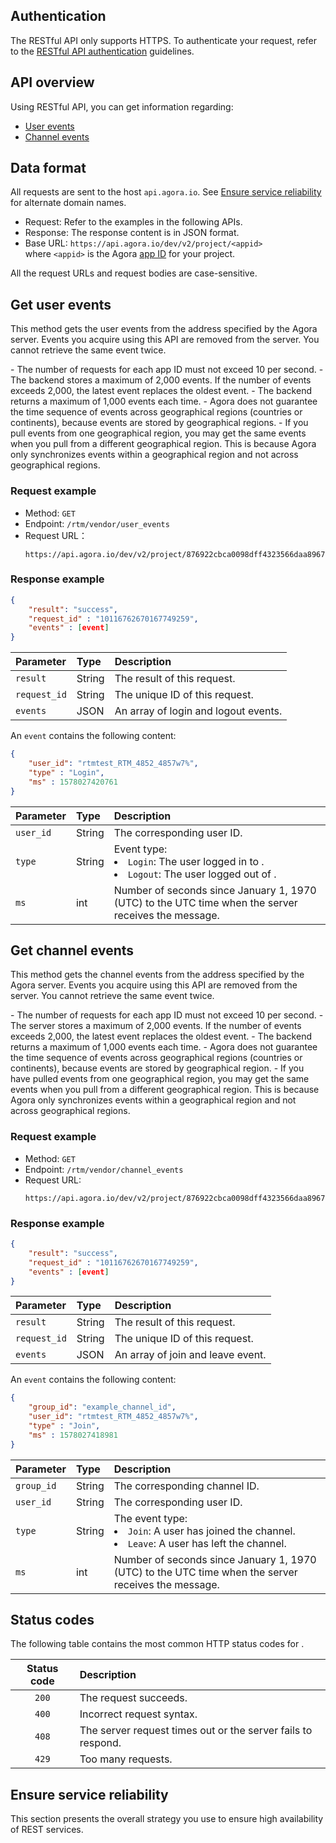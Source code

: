 
## Authentication

The <Vg k="MESS" /> RESTful API only supports HTTPS. To authenticate your request, refer to the [RESTful API authentication](restful-authentication) guidelines.

## API overview
Using <Vg k="MESS" /> RESTful API, you can get information regarding:

- [User events](#get-user-events)
- [Channel events](#get-channel-events)

## Data format

All requests are sent to the host `api.agora.io`. See [Ensure service reliability](#ensure-service-reliability) for alternate domain names.

- Request: Refer to the examples in the following APIs.
- Response: The response content is in JSON format.
- Base URL: `https://api.agora.io/dev/v2/project/<appid>`  
    where `<appid>` is the Agora [app ID](/signaling/reference/glossary#app-id) for your project. 
<Admonition>
All the request URLs and request bodies are case-sensitive.
</Admonition>

## Get user events

This method gets the user events from the address specified by the Agora <Vg k="MESS" /> server. Events you acquire using this API are removed from the server. You cannot retrieve the same event twice.

<Admonition>
- The number of requests for each app ID must not exceed 10 per second.
- The <Vg k="MESS" /> backend stores a maximum of 2,000 events. If the number of events exceeds 2,000, the latest event replaces the oldest event.
- The backend returns a maximum of 1,000 events each time.
- Agora does not guarantee the time sequence of events across geographical regions (countries or continents), because events are stored by geographical regions.
- If you pull events from one geographical region, you may get the same events when you pull from a different geographical region. This is because Agora only synchronizes events within a geographical region and not across geographical regions.
</Admonition>

### Request example

- Method: `GET`
- Endpoint: `/rtm/vendor/user_events`
- Request URL：
    ```
    https://api.agora.io/dev/v2/project/876922cbca0098dff4323566daa89675/rtm/vendor/user_events
    ```

### Response example

```json
{
    "result": "success",
    "request_id" : "10116762670167749259",
    "events" : [event]
}
```

| Parameter    | Type   | Description      |
| :----------- | :----- | :----------------------------- |
| `result`     | String | The result of this request.    |
| `request_id` | String | The unique ID of this request. |
| `events`     | JSON   | An array of login and logout events. |

An `event` contains the following content:

```json
{
    "user_id": "rtmtest_RTM_4852_4857w7%",
    "type" : "Login",
    "ms" : 1578027420761
}
```

| Parameter     | Type   | Description   |
| :------- | :----- | :-------------------- |
| `user_id` | String | The corresponding user ID.   |
| `type`   | String | Event type: <li>`Login`: The user logged in to <Vg k="MESS" />.</li><li>`Logout`: The user logged out of <Vg k="MESS" />.</li> |
| `ms`  | int    | Number of seconds since January 1, 1970 (UTC) to the UTC time when the server receives the message.    |

## Get channel events

This method gets the channel events from the address specified by the Agora <Vg k="MESS" /> server. Events you acquire using this API are removed from the server. You cannot retrieve the same event twice.

<Admonition>
- The number of requests for each app ID must not exceed 10 per second.
- The <Vg k="MESS" /> server stores a maximum of 2,000 events. If the number of events exceeds 2,000, the latest event replaces the oldest event.
- The backend returns a maximum of 1,000 events each time.
- Agora does not guarantee the time sequence of events across geographical regions (countries or continents), because events are stored by geographical region.
- If you have pulled events from one geographical region, you may get the same events when you pull from a different geographical region. This is because Agora only synchronizes events within a geographical region and not across geographical regions.
</Admonition>

### Request example

- Method: `GET`
- Endpoint: `/rtm/vendor/channel_events`
- Request URL:
    ```
    https://api.agora.io/dev/v2/project/876922cbca0098dff4323566daa89675/rtm/vendor/channel_events
    ```

### Response example

```json
{
    "result": "success",
    "request_id" : "10116762670167749259",
    "events" : [event]
}
```

| Parameter    | Type   | Description      |
| :----------- | :----- | :----------------------------- |
| `result`     | String | The result of this request.    |
| `request_id` | String | The unique ID of this request. |
| `events`     | JSON   | An array of join and leave event.  |

An `event` contains the following content:

```json
{
    "group_id": "example_channel_id",
    "user_id": "rtmtest_RTM_4852_4857w7%",
    "type" : "Join",
    "ms" : 1578027418981
}
```

| Parameter | Type   | Description        |
| :-------- | :----- | :---------------------------- |
| `group_id` | String | The corresponding channel ID.        |
| `user_id` | String | The corresponding user ID.   |
| `type`    | String | The event type: <li>`Join`: A user has joined the channel. </li><li>`Leave`: A user has left the channel. </li> |
| `ms`      | int    | Number of seconds since January 1, 1970 (UTC) to the UTC time when the server receives the message.  |


## Status codes

The following table contains the most common HTTP status codes for <Vg k="MESS" />.

| Status code | Description        |
|:----------:| :---------------------------- |
|`200`         | The request succeeds. |
|`400`         | Incorrect request syntax. |
|`408`         | The server request times out or the server fails to respond. |
|`429`         | Too many requests.     |

## Ensure service reliability

This section presents the overall strategy you use to ensure high availability of REST services.

<SwitchDomainName />